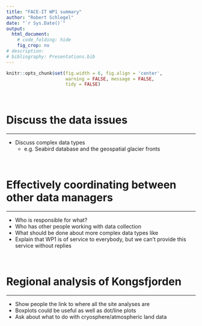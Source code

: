 ```yaml
---
title: "FACE-IT WP1 summary"
author: "Robert Schlegel"
date: "`r Sys.Date()`"
output:
  html_document:
    # code_folding: hide
    fig_crop: no
# description: 
# bibliography: Presentations.bib
---
```


```r
knitr::opts_chunk$set(fig.width = 6, fig.align = 'center',
                      warning = FALSE, message = FALSE, 
                      tidy = FALSE)
```

<br>

# Discuss the data issues
***

- Discuss complex data types
  - e.g. Seabird database and the geospatial glacier fronts

<br>

# Effectively coordinating between other data managers
***

- Who is responsible for what?
- Who has other people working with data collection
- What should be done about more complex data types like 
- Explain that WP1 is of service to everybody, but we can't provide this service without replies

<br>

# Regional analysis of Kongsfjorden 
***

- Show people the link to where all the site analyses are
- Boxplots could be useful as well as dot/line plots
- Ask about what to do with cryosphere/atmospheric land data


